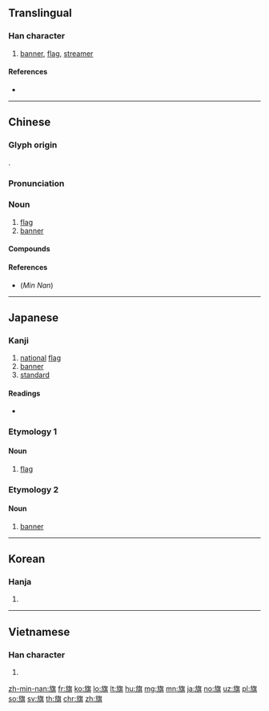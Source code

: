 {{character info/new}}
{{also|旂}}
==Translingual==

===Han character===
{{Han char|rn=70|rad=方|as=10|sn=14|four=08281|canj=YSOTC|ids=⿸⿰方𠂉其}}

# [[banner]], [[flag]], [[streamer]]

====References====
* {{Han ref|kx=0484.280|dkj=13687|dj=0846.270|hdz=32183.130|uh=65D7|ud=26071|bh=BA58|bd=47704}}

----

==Chinese==
{{zh-forms}}

===Glyph origin===
{{Han etym}}
{{Han compound|㫃|其|c1=s|c2=p|ls=psc}}.

===Pronunciation===
{{zh-pron
|m=qí
|c=kei4
|h=
|mn=kî
|w=3jji
|mc=y
|oc=y
|ma=
|cat=n
}}

===Noun===
{{zh-noun}}

# [[flag]]
# [[banner]] {{gloss|type of administrative division in Inner Mongolia, China}}

====Compounds====
{{zh-der|旗子|偃旗息鼓|國旗|太陽旗|執旗將|八旗|令旗|令字旗|作纛旗兒|卷旗息鼓|八旗都統|升旗|國旗法|下半旗|八旗子弟|八旗制度|定風旗|倒旗鎗|大張旗鼓|劍旗魚|帥字旗|偃旗臥鼓|旗頭|旗艦|星旗|旗語|旗丁|旗籍|旗亭|搴旗|斬將奪旗|授旗|旌旗蔽空|旗手|搴旗斬馘|旗號|旗瓣|旌旗|旗袍|旗魚|旍旗|海軍旗|旗開馬到|校旗|旗牌|旗牌官|王命旗牌|星條旗|旗裝|獻旗|摩旗相助|盟旗制度|旌旗所指|桂旗|旗杆|掩旗息鼓|萬國旗|磨旗|旗開得勝|旗鼓相當|打順風旗|拔旗|旗鼓|星旗電戟|揚旗|旗竿|白旗|旗人|旗槍|扯順風旗|打旗兒的|斬將搴旗|祭旗|撲旗|旗鼓相望|搖旗鼓譟|搖旗吶喊|旗靡|旗旛|旗幟|搖旗擂鼓|搴旗取將|搖旗打鼓|旗花|旗山|旌旗蔽天|揭白旗|牙旗|旌旗蔽日|旗桿|旗亭畫壁|旗下|撦鼓奪旗|紅旗手|茶旗|綠旗兵|花旗|龍旗|軍旗|豎白旗|錦旗|繡旗|降旗|酒旗|重整旗鼓|順風旗|認旗|精忠旗|臥鼓偃旗|順風扯旗|義旗|靠旗|紅旗報捷|黨旗|臥旗息鼓|降半旗|門旗|鏢旗|黃旗紫蓋|重振旗鼓|轍亂旗靡|黑旗軍|紅旗|纛旗|蚩尤旗|舉白旗}}

====References====
* (''Min Nan'') {{thcwd|10566}}

----

==Japanese==

===Kanji===
{{ja-kanji|grade=4|rs=方10}}

# [[national]] [[flag]]
# [[banner]]
# [[standard]]

====Readings====
* {{ja-readings|goon=[[ぎ]] (gi)|kanon=[[き]] (ki)|kun=[[はた]] (hata)}}

===Etymology 1===
{{ja-kanjitab|はた|yomi=k}}
{{wikipedia|lang=ja}}

====Noun====
{{ja-noun|はた}}

# [[flag]]
#: {{ja-usex|プエルトリコの'''旗'''|^プエルト ^リコ の '''はた'''|'''flag''' of Puerto Rico}}

===Etymology 2===
{{ja-kanjitab|き|yomi=o}}
{{wikipedia|lang=ja|旗 (行政単位)}}

====Noun====
{{ja-noun|き}}

# [[banner]] {{gloss|type of administrative division in Inner Mongolia, China}}

----

==Korean==

===Hanja===
{{ko-hanja|hangeul=기|eumhun=|rv=gi|mr=ki|y=ki}}

# {{defn|lang=ko|sort=方10}}

----

==Vietnamese==

===Han character===
{{vi-hantu|[[cờ]], [[kỳ]], [[kì]]|rs=方10}}

# {{defn|lang=vi|sort=方10}}

[[zh-min-nan:旗]]
[[fr:旗]]
[[ko:旗]]
[[lo:旗]]
[[lt:旗]]
[[hu:旗]]
[[mg:旗]]
[[mn:旗]]
[[ja:旗]]
[[no:旗]]
[[uz:旗]]
[[pl:旗]]
[[so:旗]]
[[sv:旗]]
[[th:旗]]
[[chr:旗]]
[[zh:旗]]